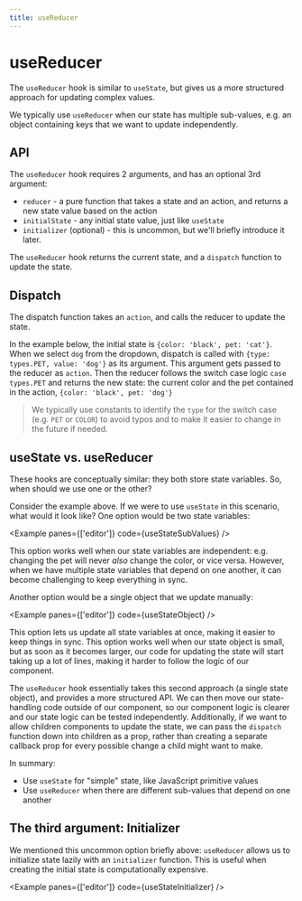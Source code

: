 ```yaml
---
title: useReducer
---
```



# useReducer

<Author name="@msyleung" url="https://twitter.com/msyleung" />

The `useReducer` hook is similar to `useState`, but gives us a more structured approach for updating complex values.

We typically use `useReducer` when our state has multiple sub-values, e.g. an object containing keys that we want to update independently.

## API

The `useReducer` hook requires 2 arguments, and has an optional 3rd argument:

- `reducer` - a pure function that takes a state and an action, and returns a new state value based on the action
- `initialState` - any initial state value, just like `useState`
- `initializer` (optional) - this is uncommon, but we'll briefly introduce it later.

The `useReducer` hook returns the current state, and a `dispatch` function to update the state.

## Dispatch

The dispatch function takes an `action`, and calls the reducer to update the state.

In the example below, the initial state is `{color: 'black', pet: 'cat'}`. When we select `dog` from the dropdown, dispatch is called with `{type: types.PET, value: 'dog'}` as its argument. This argument gets passed to the reducer as `action`. Then the reducer follows the switch case logic `case types.PET` and returns the new state: the current color and the pet contained in the action, `{color: 'black', pet: 'dog'}`

> We typically use constants to identify the `type` for the switch case (e.g. `PET` or `COLOR`) to avoid typos and to make it easier to change in the future if needed.

<Example code={useReducer} />

## useState vs. useReducer

These hooks are conceptually similar: they both store state variables. So, when should we use one or the other?

Consider the example above. If we were to use `useState` in this scenario, what would it look like? One option would be two state variables:

<Example panes={['editor']} code={useStateSubValues} />

This option works well when our state variables are independent: e.g. changing the pet will never _also_ change the color, or vice versa. However, when we have multiple state variables that depend on one another, it can become challenging to keep everything in sync.

Another option would be a single object that we update manually:

<Example panes={['editor']} code={useStateObject} />

This option lets us update all state variables at once, making it easier to keep things in sync. This option works well when our state object is small, but as soon as it becomes larger, our code for updating the state will start taking up a lot of lines, making it harder to follow the logic of our component.

The `useReducer` hook essentially takes this second approach (a single state object), and provides a more structured API. We can then move our state-handling code outside of our component, so our component logic is clearer and our state logic can be tested independently. Additionally, if we want to allow children components to update the state, we can pass the `dispatch` function down into children as a prop, rather than creating a separate callback prop for every possible change a child might want to make.

In summary:

- Use `useState` for "simple" state, like JavaScript primitive values
- Use `useReducer` when there are different sub-values that depend on one another

## The third argument: Initializer

We mentioned this uncommon option briefly above: `useReducer` allows us to initialize state lazily with an `initializer` function. This is useful when creating the initial state is computationally expensive.

<Example panes={['editor']} code={useStateInitializer} />
